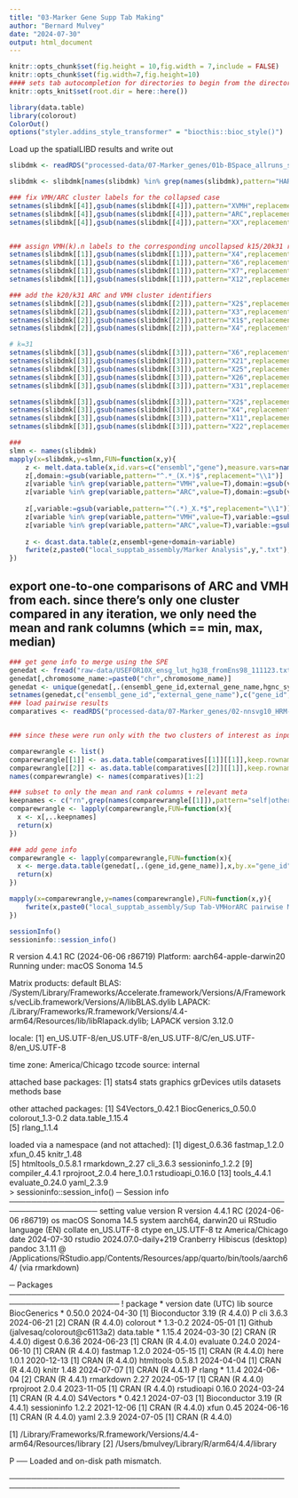 ```yaml
---
title: "03-Marker Gene Supp Tab Making"
author: "Bernard Mulvey"
date: "2024-07-30"
output: html_document
---
```


```r
knitr::opts_chunk$set(fig.height = 10,fig.width = 7,include = FALSE)
knitr::opts_chunk$set(fig.width=7,fig.height=10)
#### sets tab autocompletion for directories to begin from the directory containing the .Rproj session, instead of the script's directory if different
knitr::opts_knit$set(root.dir = here::here())

library(data.table)
library(colorout)
ColorOut()
options("styler.addins_style_transformer" = "biocthis::bioc_style()")

```

Load up the spatialLIBD results and write out
```r
slibdmk <- readRDS("processed-data/07-Marker_genes/01b-BSpace_allruns_spatialLIBD-regwrap-enrichment_full.RDS")

slibdmk <- slibdmk[names(slibdmk) %in% grep(names(slibdmk),pattern="HARMONYlmbna_nnsvg10_60kiter",value=T)]

### fix VMH/ARC cluster labels for the collapsed case
setnames(slibdmk[[4]],gsub(names(slibdmk[[4]]),pattern="XVMH",replacement="VMH"))
setnames(slibdmk[[4]],gsub(names(slibdmk[[4]]),pattern="ARC",replacement="ARC"))
setnames(slibdmk[[4]],gsub(names(slibdmk[[4]]),pattern="XX",replacement="X"))


### assign VMH(k).n labels to the corresponding uncollapsed k15/20k31 results
setnames(slibdmk[[1]],gsub(names(slibdmk[[1]]),pattern="X4",replacement="ARC.1"))
setnames(slibdmk[[1]],gsub(names(slibdmk[[1]]),pattern="X6",replacement="ARC.2"))
setnames(slibdmk[[1]],gsub(names(slibdmk[[1]]),pattern="X7",replacement="VMH.1"))
setnames(slibdmk[[1]],gsub(names(slibdmk[[1]]),pattern="X12",replacement="VMH.2"))

### add the k20/k31 ARC and VMH cluster identifiers
setnames(slibdmk[[2]],gsub(names(slibdmk[[2]]),pattern="X2$",replacement="VMH20.1"))
setnames(slibdmk[[2]],gsub(names(slibdmk[[2]]),pattern="X3",replacement="VMH20.2"))
setnames(slibdmk[[2]],gsub(names(slibdmk[[2]]),pattern="X1$",replacement="ARC20.1"))
setnames(slibdmk[[2]],gsub(names(slibdmk[[2]]),pattern="X4",replacement="ARC20.2"))

# k=31
setnames(slibdmk[[3]],gsub(names(slibdmk[[3]]),pattern="X6",replacement="VMH31.1"))
setnames(slibdmk[[3]],gsub(names(slibdmk[[3]]),pattern="X21",replacement="VMH31.2"))
setnames(slibdmk[[3]],gsub(names(slibdmk[[3]]),pattern="X25",replacement="VMH31.3"))
setnames(slibdmk[[3]],gsub(names(slibdmk[[3]]),pattern="X26",replacement="VMH31.4"))
setnames(slibdmk[[3]],gsub(names(slibdmk[[3]]),pattern="X31",replacement="VMH31.5"))

setnames(slibdmk[[3]],gsub(names(slibdmk[[3]]),pattern="X2$",replacement="ARC31.1"))
setnames(slibdmk[[3]],gsub(names(slibdmk[[3]]),pattern="X4",replacement="ARC31.2"))
setnames(slibdmk[[3]],gsub(names(slibdmk[[3]]),pattern="X11",replacement="ARC31.3"))
setnames(slibdmk[[3]],gsub(names(slibdmk[[3]]),pattern="X22",replacement="ARC31.4"))

### 
slmn <- names(slibdmk)
mapply(x=slibdmk,y=slmn,FUN=function(x,y){
    z <- melt.data.table(x,id.vars=c("ensembl","gene"),measure.vars=names(x)[c(1:(ncol(x)-2))])
    z[,domain:=gsub(variable,pattern="^.*_(X.*)$",replacement="\\1")]
    z[variable %in% grep(variable,pattern="VMH",value=T),domain:=gsub(variable,pattern="^.*_(VMH.*)$",replacement="\\1")]
    z[variable %in% grep(variable,pattern="ARC",value=T),domain:=gsub(variable,pattern="^.*_(ARC.*)$",replacement="\\1")]
    
    z[,variable:=gsub(variable,pattern="^(.*)_X.*$",replacement="\\1")]
    z[variable %in% grep(variable,pattern="VMH",value=T),variable:=gsub(variable,pattern="^(.*)_VMH.*$",replacement="\\1")]
    z[variable %in% grep(variable,pattern="ARC",value=T),variable:=gsub(variable,pattern="^(.*)_ARC.*$",replacement="\\1")]
    
    z <- dcast.data.table(z,ensembl+gene+domain~variable)
    fwrite(z,paste0("local_supptab_assembly/Marker Analysis",y,".txt"),sep="\t",quote=F)
})

```

## export one-to-one comparisons of ARC and VMH from each. since there's only one cluster compared in any iteration, we only need the mean and rank columns (which == min, max, median) 
```r
### get gene info to merge using the SPE
genedat <- fread("raw-data/USEFOR10X_ensg_lut_hg38_fromEns98_111123.txt")
genedat[,chromosome_name:=paste0("chr",chromosome_name)]
genedat <- unique(genedat[,.(ensembl_gene_id,external_gene_name,hgnc_symbol,chromosome_name)])
setnames(genedat,c("ensembl_gene_id","external_gene_name"),c("gene_id","gene_name"))
### load pairwise results
comparatives <- readRDS("processed-data/07-Marker_genes/02-nnsvg10_HRM-lmbna_bspace_VMHandARC-clustPair-diffmarkers.RDS")


### since these were run only with the two clusters of interest as input, we only need the first output (there's outputs for cluster A vs cluster B and B vs A from each, which are equivalent as depleted in A must then == enriched in B)

comparewrangle <- list()
comparewrangle[[1]] <- as.data.table(comparatives[[1]][[1]],keep.rownames=T)
comparewrangle[[2]] <- as.data.table(comparatives[[2]][[1]],keep.rownames=T)
names(comparewrangle) <- names(comparatives)[1:2]

### subset to only the mean and rank columns + relevant meta
keepnames <- c("rn",grep(names(comparewrangle[[1]]),pattern="self|other|mean|rank",value=T))
comparewrangle <- lapply(comparewrangle,FUN=function(x){
  x <- x[,..keepnames]
  return(x)
})

### add gene info
comparewrangle <- lapply(comparewrangle,FUN=function(x){
  x <- merge.data.table(genedat[,.(gene_id,gene_name)],x,by.x="gene_id",by.y="rn")
  return(x)
})

mapply(x=comparewrangle,y=names(comparewrangle),FUN=function(x,y){
    fwrite(x,paste0("local_supptab_assembly/Sup Tab-VMHorARC pairwise Marker Analyses",y,".txt"),sep="\t",quote=F)
})


```

```r
sessionInfo()
sessioninfo::session_info()
```
R version 4.4.1 RC (2024-06-06 r86719)
Platform: aarch64-apple-darwin20
Running under: macOS Sonoma 14.5

Matrix products: default
BLAS:   /System/Library/Frameworks/Accelerate.framework/Versions/A/Frameworks/vecLib.framework/Versions/A/libBLAS.dylib 
LAPACK: /Library/Frameworks/R.framework/Versions/4.4-arm64/Resources/lib/libRlapack.dylib;  LAPACK version 3.12.0

locale:
[1] en_US.UTF-8/en_US.UTF-8/en_US.UTF-8/C/en_US.UTF-8/en_US.UTF-8

time zone: America/Chicago
tzcode source: internal

attached base packages:
[1] stats4    stats     graphics  grDevices utils     datasets  methods   base     

other attached packages:
[1] S4Vectors_0.42.1    BiocGenerics_0.50.0 colorout_1.3-0.2    data.table_1.15.4  
[5] rlang_1.1.4        

loaded via a namespace (and not attached):
 [1] digest_0.6.36     fastmap_1.2.0     xfun_0.45         knitr_1.48       
 [5] htmltools_0.5.8.1 rmarkdown_2.27    cli_3.6.3         sessioninfo_1.2.2
 [9] compiler_4.4.1    rprojroot_2.0.4   here_1.0.1        rstudioapi_0.16.0
[13] tools_4.4.1       evaluate_0.24.0   yaml_2.3.9       
> sessioninfo::session_info()
─ Session info ──────────────────────────────────────────────────────────────────
 setting  value
 version  R version 4.4.1 RC (2024-06-06 r86719)
 os       macOS Sonoma 14.5
 system   aarch64, darwin20
 ui       RStudio
 language (EN)
 collate  en_US.UTF-8
 ctype    en_US.UTF-8
 tz       America/Chicago
 date     2024-07-30
 rstudio  2024.07.0-daily+219 Cranberry Hibiscus (desktop)
 pandoc   3.1.11 @ /Applications/RStudio.app/Contents/Resources/app/quarto/bin/tools/aarch64/ (via rmarkdown)

─ Packages ──────────────────────────────────────────────────────────────────────
 ! package      * version date (UTC) lib source
   BiocGenerics * 0.50.0  2024-04-30 [1] Bioconductor 3.19 (R 4.4.0)
 P cli            3.6.3   2024-06-21 [2] CRAN (R 4.4.0)
   colorout     * 1.3-0.2 2024-05-01 [1] Github (jalvesaq/colorout@c6113a2)
   data.table   * 1.15.4  2024-03-30 [2] CRAN (R 4.4.0)
   digest         0.6.36  2024-06-23 [1] CRAN (R 4.4.0)
   evaluate       0.24.0  2024-06-10 [1] CRAN (R 4.4.0)
   fastmap        1.2.0   2024-05-15 [1] CRAN (R 4.4.0)
   here           1.0.1   2020-12-13 [1] CRAN (R 4.4.0)
   htmltools      0.5.8.1 2024-04-04 [1] CRAN (R 4.4.0)
   knitr          1.48    2024-07-07 [1] CRAN (R 4.4.1)
 P rlang        * 1.1.4   2024-06-04 [2] CRAN (R 4.4.1)
   rmarkdown      2.27    2024-05-17 [1] CRAN (R 4.4.0)
   rprojroot      2.0.4   2023-11-05 [1] CRAN (R 4.4.0)
   rstudioapi     0.16.0  2024-03-24 [1] CRAN (R 4.4.0)
   S4Vectors    * 0.42.1  2024-07-03 [1] Bioconductor 3.19 (R 4.4.1)
   sessioninfo    1.2.2   2021-12-06 [1] CRAN (R 4.4.0)
   xfun           0.45    2024-06-16 [1] CRAN (R 4.4.0)
   yaml           2.3.9   2024-07-05 [1] CRAN (R 4.4.0)

 [1] /Library/Frameworks/R.framework/Versions/4.4-arm64/Resources/library
 [2] /Users/bmulvey/Library/R/arm64/4.4/library

 P ── Loaded and on-disk path mismatch.

─────────────────────────────────────────────────────────────────────────────────
